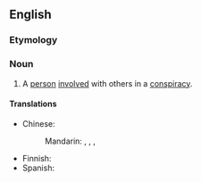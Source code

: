 {{also|coconspirator}}
==English==

===Etymology===
{{prefix|en|co|conspirator}}

===Noun===
{{en-noun}}

# A [[person]] [[involved]] with others in a [[conspiracy]].

====Translations====
{{trans-top|person involved with others in a conspiracy}}
* Chinese:
*: Mandarin: {{t|cmn|共謀人}}, {{t|cmn|共谋人|tr=gòngmóurén}}, {{t+|cmn|同謀者}}, {{t+|cmn|同谋者|tr=tóngmóuzhě}}
{{trans-mid}}
* Finnish: {{t|fi|salaliittolainen}}
* Spanish: {{t|es|coconspirador|m}}
{{trans-bottom}}